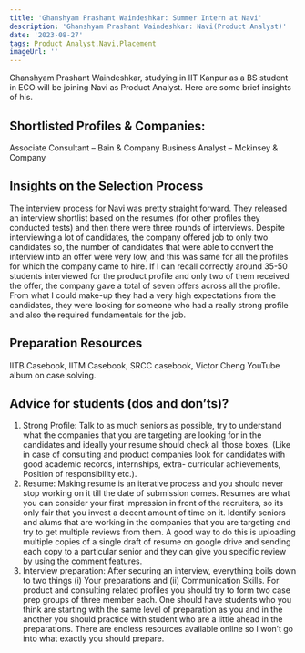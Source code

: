 ```yaml
---
title: 'Ghanshyam Prashant Waindeshkar: Summer Intern at Navi'
description: 'Ghanshyam Prashant Waindeshkar: Navi(Product Analyst)'
date: '2023-08-27'
tags: Product Analyst,Navi,Placement
imageUrl: ''
---
```


Ghanshyam Prashant Waindeshkar, studying in IIT Kanpur as a BS student in ECO will be joining Navi as Product Analyst. Here are some brief insights of his.

## Shortlisted Profiles & Companies:
Associate Consultant – Bain &amp; Company
Business Analyst – Mckinsey &amp; Company

## Insights on the Selection Process
The interview process for Navi was pretty straight forward. They released an interview
shortlist based on the resumes (for other profiles they conducted tests) and then there were
three rounds of interviews. Despite interviewing a lot of candidates, the company offered job
to only two candidates so, the number of candidates that were able to convert the interview
into an offer were very low, and this was same for all the profiles for which the company came
to hire. If I can recall correctly around 35-50 students interviewed for the product profile and
only two of them received the offer, the company gave a total of seven offers across all the
profile.
From what I could make-up they had a very high expectations from the candidates, they were
looking for someone who had a really strong profile and also the required fundamentals for
the job.

##  Preparation Resources
IITB Casebook, IITM Casebook, SRCC casebook, Victor Cheng YouTube album on case
solving.

## Advice for students (dos and don’ts)? 
1. Strong Profile: Talk to as much seniors as possible, try to understand what the
companies that you are targeting are looking for in the candidates and ideally your
resume should check all those boxes. (Like in case of consulting and product
companies look for candidates with good academic records, internships, extra-
curricular achievements, Position of responsibility etc.).
2. Resume: Making resume is an iterative process and you should never stop working
on it till the date of submission comes. Resumes are what you can consider your first
impression in front of the recruiters, so its only fair that you invest a decent amount of
time on it.
Identify seniors and alums that are working in the companies that you are targeting
and try to get multiple reviews from them. A good way to do this is uploading multiple
copies of a single draft of resume on google drive and sending each copy to a
particular senior and they can give you specific review by using the comment features.
3. Interview preparation: After securing an interview, everything boils down to two
things (i) Your preparations and (ii) Communication Skills.
For product and consulting related profiles you should try to form two case prep
groups of three member each. One should have students who you think are starting
with the same level of preparation as you and in the another you should practice with
student who are a little ahead in the preparations. There are endless resources
available online so I won’t go into what exactly you should prepare.

